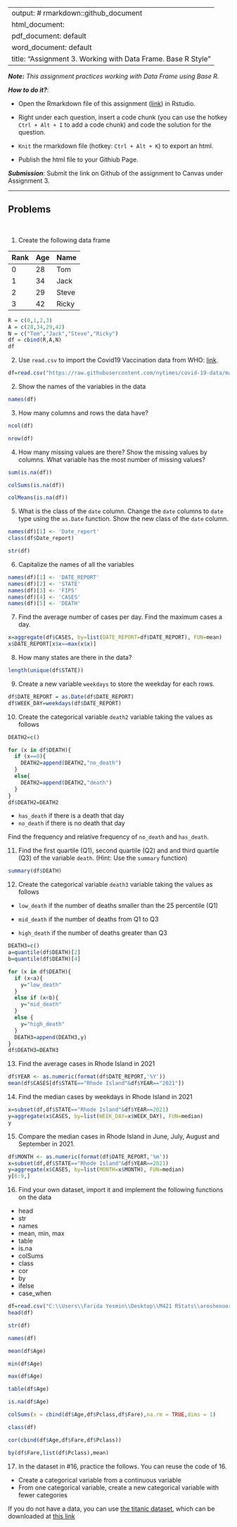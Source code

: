 
---
output: # rmarkdown::github_document
  html_document:
  pdf_document: default
  word_document: default
title: "Assignment 3.  Working with Data Frame. Base R Style"
---

***Note*:** *This assignment practices working with Data Frame using Base R.*

***How to do it?***: 

- Open the Rmarkdown file of this assignment ([link](assignment3.Rmd)) in Rstudio. 

- Right under each question, insert  a code chunk (you can use the hotkey `Ctrl + Alt + I` to add a code chunk) and code the solution for the question. 

- `Knit` the rmarkdown file (hotkey: `Ctrl + Alt + K`) to export an html.  

-  Publish the html file to your Githiub Page. 

***Submission***: Submit the link on Github of the assignment to Canvas under Assignment 3. 

-------

Problems
-------
 \

1. Create the following data frame

| Rank 	| Age 	| Name  	|
|:------	|:-----	|:-------	|
| 0    	| 28  	| Tom   	|
| 1    	| 34  	| Jack  	|
| 2    	| 29  	| Steve 	|
| 3    	| 42  	| Ricky 	|

```r
R = c(0,1,2,3)
A = c(28,34,29,42)
N = c("Tom","Jack","Steve","Ricky")
df = cbind(R,A,N)
df
```

2. Use `read.csv` to import the Covid19 Vaccination data from WHO: [link](https://raw.githubusercontent.com/nytimes/covid-19-data/master/us-states.csv).

```r
df=read.csv("https://raw.githubusercontent.com/nytimes/covid-19-data/master/us-states.csv")
```

2. Show the names of the variables in the data
```r
names(df)
```

3. How many columns and rows the data have? 
```r
ncol(df)
```
```r
nrow(df)
```
4. How many missing values are there?  Show the missing values by columns.  What variable has the most number of missing values?
```r
sum(is.na(df))
```
```r
colSums(is.na(df))
```
```r
colMeans(is.na(df))
```


5. What is the class of the `date` column. Change the `date` columns to `date` type using the `as.Date` function. Show the new class of the `date` column. 

```r
names(df)[1] <- 'Date_report'
class(df$Date_report)
```
```r
str(df)
```



6. Capitalize the names of all the variables
```r
names(df)[1] <- 'DATE_REPORT'
names(df)[2] <- 'STATE'
names(df)[3] <- 'FIPS'
names(df)[4] <- 'CASES'
names(df)[5] <- 'DEATH'
```


7. Find the average number of cases per day. Find the maximum cases a day.  
```r
x=aggregate(df$CASES, by=list(DATE_REPORT=df$DATE_REPORT), FUN=mean)
x$DATE_REPORT[x$x==max(x$x)]
```
8. How many states are there in the data?  
```r
length(unique(df$STATE))
```


9. Create a new variable `weekdays` to store the weekday for each rows. 

```r
df$DATE_REPORT = as.Date(df$DATE_REPORT)
df$WEEK_DAY=weekdays(df$DATE_REPORT)
```

10. Create the categorical variable `death2` variable taking the values as follows
```r
DEATH2=c()

for (x in df$DEATH){
  if (x==0){
    DEATH2=append(DEATH2,"no_death")
  }
  else{
    DEATH2=append(DEATH2,"death")
  }
}
df$DEATH2=DEATH2
```

- `has_death` if there is a death that day
-  `no_death` if there is no death that day

Find the frequency and relative frequency of `no_death` and `has_death`. 

11. Find the first quartile (Q1), second quartile (Q2) and and third quartile (Q3) of the variable `death`. (Hint:  Use the `summary` function)

```r
summary(df$DEATH)
```


12. Create the categorical variable `death3` variable taking the values as follows

- `low_death` if the number of deaths smaller than the 25 percentile (Q1)

- `mid_death` if the number of deaths from Q1 to Q3

- `high_death` if the number of deaths greater than Q3

```r
DEATH3=c()
a=quantile(df$DEATH)[2]
b=quantile(df$DEATH)[4]

for (x in df$DEATH){
  if (x<a){
    y="low_death"
  }
  else if (x<b){
    y="mid_death"
  }
  else {
    y="high_death"
  }
  DEATH3=append(DEATH3,y)
}
df$DEATH3=DEATH3
```


13. Find the average cases in Rhode Island in 2021

```r
df$YEAR <- as.numeric(format(df$DATE_REPORT,'%Y'))
mean(df$CASES[df$STATE=="Rhode Island"&df$YEAR=="2021"])
```


14. Find the median cases by weekdays in Rhode Island in 2021 

```r
x=subset(df,df$STATE=="Rhode Island"&df$YEAR==2021)
y=aggregate(x$CASES, by=list(WEEK_DAY=x$WEEK_DAY), FUN=median)
y
```


15. Compare the median cases in Rhode Island in June, July, August and September in 2021.

```r
df$MONTH <- as.numeric(format(df$DATE_REPORT,'%m'))
x=subset(df,df$STATE=="Rhode Island"&df$YEAR==2021)
y=aggregate(x$CASES, by=list(MONTH=x$MONTH), FUN=median)
y[6:9,]
```


16.  Find your own dataset, import it and implement the following functions on the data

- head
- str
- names
- mean, min, max
- table
- is.na
- colSums
- class
- cor
- by
- ifelse
- case_when
```r
df=read.csv("C:\\Users\\Farida Yesmin\\Desktop\\M421 RStats\\aroshenoor.github.io\\titanic.csv")
head(df)
```
```r
str(df)
```

```r
names(df)
```
```r
mean(df$Age)
```
```r
min(df$Age)
```
```r
max(df$Age)
```
```r
table(df$Age)
```
```r
is.na(df$Age)
```
```r
colSums(x = cbind(df$Age,df$Pclass,df$Fare),na.rm = TRUE,dims = 1)
```
```r
class(df)
```
```r
cor(cbind(df$Age,df$Fare,df$Pclass))
```

```r
by(df$Fare,list(df$Pclass),mean)
```


17.  In the dataset in #16, practice the follows.  You can reuse the code of 16. 

- Create a categorical variable from a continuous variable
- From one categorical variable, create a new  categorical variable with fewer categories

If you do not have a data, you can use [the titanic dataset](https://www.kaggle.com/competitions/titanic/overview), which can be downloaded at [this link](../data/titanic.csv)
